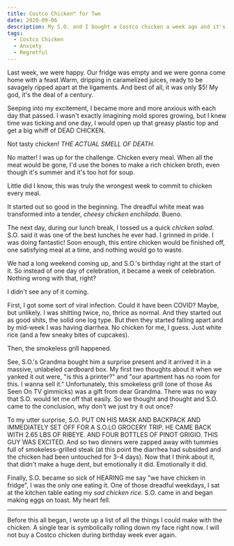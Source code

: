 ```yaml
---
title: Costco Chicken™ for Two
date: 2020-09-06
description: My S.O. and I bought a Costco chicken a week ago and it's still in the fridge.
tags:
  - Costco Chicken
  - Anxiety
  - Regretful
---
```


Last week, we were happy. Our fridge was empty and we were gonna come home with a feast.Warm, dripping in caramelized juices, ready to be savagely ripped apart at the ligaments. And best of all, it was only $5! My god, it's the deal of a century.

Seeping into my excitement, I became more and more anxious with each day that passed. I wasn't exactly imagining mold spores growing, but I knew time was ticking and one day, I would open up that greasy plastic top and get a big whiff of DEAD CHICKEN. 

Not tasty chicken! *THE ACTUAL SMELL OF DEATH.*

No matter! I was up for the challenge. Chicken every meal. When all the meat would be gone, I'd use the bones to make a rich chicken broth, even though it's summer and it's too hot for soup. 

Little did I know, this was truly the wrongest week to commit to chicken every meal. 

It started out so good in the beginning. The dreadful white meat was transformed into a tender, *cheesy chicken enchilada*. Bueno.

The next day, during our lunch break, I tossed us a quick *chicken salad*. S.O. said it was one of the best lunches he ever had. I grinned in pride. I was doing fantastic! Soon enough, this entire chicken would be finished off, one satisfying meal at a time, and nothing would go to waste.

We had a long weekend coming up, and S.O.'s birthday right at the start of it. So instead of one day of celebration, it became a week of celebration. Nothing wrong with that, right? 

I didn't see any of it coming. 

First, I got some sort of viral infection. Could it have been COVID? Maybe, but unlikely. I was shitting twice, no, thrice as normal. And they started out as good shits, the solid one log type. But then they started falling apart and by mid-week I was having diarrhea. No chicken for me, I guess. Just white rice (and a few sneaky bites of cupcakes).

Then, the smokeless grill happened.

See, S.O.'s Grandma bought him a surprise present and it arrived it in a massive, unlabeled cardboard box. My first two thoughts about it when we yanked it out were, "is this a printer?" and "our apartment has no room for this. I wanna sell it." Unfortunately, this smokeless grill (one of those As Seen On TV gimmicks) was a gift from dear Grandma. There was no way that S.O. would let me off that easily. So we thought and thought and S.O. came to the conclusion, why don't we just try it out once?

To my utter surprise, S.O. PUT ON HIS MASK AND BACKPACK AND IMMEDIATELY SET OFF FOR A S.O.LO GROCERY TRIP. HE CAME BACK WITH 2.65 LBS OF RIBEYE. AND FOUR BOTTLES OF PINOT GRIGIO. THIS GUY WAS EXCITED. And so two dinners were zapped away with tummies full of smokeless-grilled steak (at this point the diarrhea had subsided and the chicken had been untouched for 3-4 days). Now that I think about it, that didn't make a huge dent, but emotionally it did. Emotionally it did.

Finally, S.O. became so sick of HEARING me say "we have chicken in fridge", I was the only one eating it. One of those dreadful weekdays, I sat at the kitchen table eating my *sad chicken rice*. S.O. came in and began making eggs on toast. My heart fell.

---

Before this all began, I wrote up a list of all the things I could make with the chicken. A single tear is symbolically rolling down my face right now. I will not buy a Costco chicken during birthday week ever again.